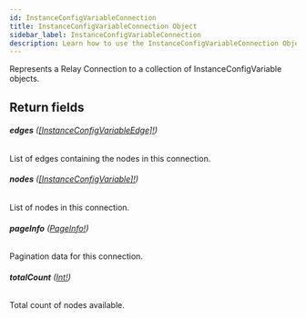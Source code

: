```yaml
---
id: InstanceConfigVariableConnection
title: InstanceConfigVariableConnection Object
sidebar_label: InstanceConfigVariableConnection
description: Learn how to use the InstanceConfigVariableConnection Object for Prismatic's API.
---
```


Represents a Relay Connection to a collection of InstanceConfigVariable objects.

## Return fields

###### <b>edges</b> ([[InstanceConfigVariableEdge]!](api/schema/object/InstanceConfigVariableEdge.mdx))

List of edges containing the nodes in this connection.

###### <b>nodes</b> ([[InstanceConfigVariable]!](api/schema/object/InstanceConfigVariable.mdx))

List of nodes in this connection.

###### <b>pageInfo</b> ([PageInfo!](api/schema/object/PageInfo.mdx))

Pagination data for this connection.

###### <b>totalCount</b> ([Int!](api/schema/scalar/Int.mdx))

Total count of nodes available.
